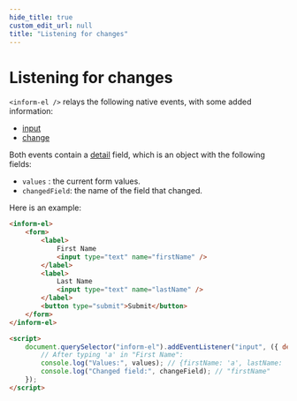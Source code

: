 ```yaml
---
hide_title: true
custom_edit_url: null
title: "Listening for changes"
---
```


# Listening for changes

`<inform-el />` relays the following native events, with some added information:

-   [input](https://developer.mozilla.org/en-US/docs/Web/API/HTMLElement/input_event)
-   [change](https://developer.mozilla.org/en-US/docs/Web/API/HTMLElement/change_event)

Both events contain a [detail](https://developer.mozilla.org/en-US/docs/Web/API/CustomEvent/detail) field, which is an object with the following fields:

-   `values` : the current form values.
-   `changedField`: the name of the field that changed.

Here is an example:

```html
<inform-el>
    <form>
        <label>
            First Name
            <input type="text" name="firstName" />
        </label>
        <label>
            Last Name
            <input type="text" name="lastName" />
        </label>
        <button type="submit">Submit</button>
    </form>
</inform-el>

<script>
    document.querySelector("inform-el").addEventListener("input", ({ detail: { values, changeField } }) => {
        // After typing 'a' in "First Name":
        console.log("Values:", values); // {firstName: 'a', lastName: ''}
        console.log("Changed field:", changeField); // "firstName"
    });
</script>
```

